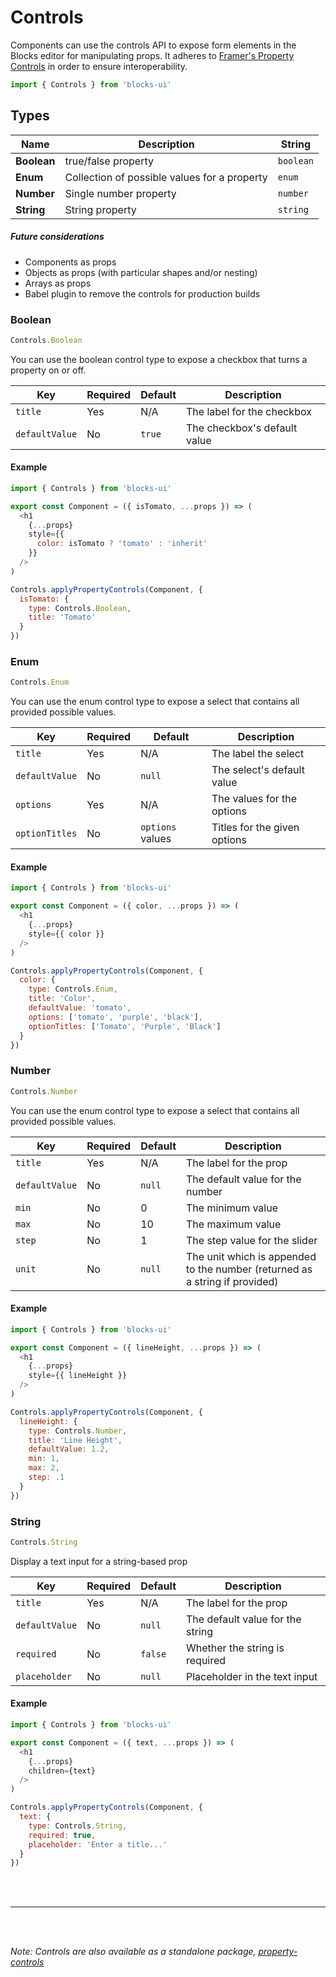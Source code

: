 
# Controls

Components can use the controls API to expose form elements in the Blocks
editor for manipulating props. It adheres to
[Framer's Property Controls](https://www.framer.com/api/property-controls/)
in order to ensure interoperability.

```js
import { Controls } from 'blocks-ui'
```

## Types

Name | Description | String
---- | ----------- | ------
**Boolean** | true/false property | `boolean`
**Enum** | Collection of possible values for a property | `enum`
**Number** | Single number property | `number`
**String** | String property | `string`

##### Future considerations

- Components as props
- Objects as props (with particular shapes and/or nesting)
- Arrays as props
- Babel plugin to remove the controls for production builds

### Boolean

```js
Controls.Boolean
```

You can use the boolean control type to expose a checkbox that turns a property
on or off.

Key | Required | Default | Description
--- | -------- | ------- | -----------
`title` | Yes | N/A | The label for the checkbox
`defaultValue` | No | `true` | The checkbox's default value

#### Example

```js
import { Controls } from 'blocks-ui'

export const Component = ({ isTomato, ...props }) => (
  <h1
    {...props}
    style={{
      color: isTomato ? 'tomato' : 'inherit'
    }}
  />
)

Controls.applyPropertyControls(Component, {
  isTomato: {
    type: Controls.Boolean,
    title: 'Tomato'
  }
})
```

### Enum

```js
Controls.Enum
```

You can use the enum control type to expose a select that contains all
provided possible values.

Key | Required | Default | Description
--- | -------- | ------- | -----------
`title` | Yes | N/A | The label the select
`defaultValue` | No | `null` | The select's default value
`options` | Yes | N/A | The values for the options
`optionTitles` | No | `options` values | Titles for the given options

#### Example

```js
import { Controls } from 'blocks-ui'

export const Component = ({ color, ...props }) => (
  <h1
    {...props}
    style={{ color }}
  />
)

Controls.applyPropertyControls(Component, {
  color: {
    type: Controls.Enum,
    title: 'Color',
    defaultValue: 'tomato',
    options: ['tomato', 'purple', 'black'],
    optionTitles: ['Tomato', 'Purple', 'Black']
  }
})
```

### Number

```js
Controls.Number
```

You can use the enum control type to expose a select that contains all
provided possible values.

Key | Required | Default | Description
--- | -------- | ------- | -----------
`title` | Yes | N/A | The label for the prop
`defaultValue` | No | `null` | The default value for the number
`min` | No | 0 | The minimum value
`max` | No | 10 | The maximum value
`step` | No | 1 | The step value for the slider
`unit` | No | `null` | The unit which is appended to the number (returned as a string if provided)

#### Example

```js
import { Controls } from 'blocks-ui'

export const Component = ({ lineHeight, ...props }) => (
  <h1
    {...props}
    style={{ lineHeight }}
  />
)

Controls.applyPropertyControls(Component, {
  lineHeight: {
    type: Controls.Number,
    title: 'Line Height',
    defaultValue: 1.2,
    min: 1,
    max: 2,
    step: .1
  }
})
```

### String

```js
Controls.String
```

Display a text input for a string-based prop

Key | Required | Default | Description
--- | -------- | ------- | -----------
`title` | Yes | N/A | The label for the prop
`defaultValue` | No | `null` | The default value for the string
`required` | No | `false` | Whether the string is required
`placeholder` | No | `null` | Placeholder in the text input

#### Example

```js
import { Controls } from 'blocks-ui'

export const Component = ({ text, ...props }) => (
  <h1
    {...props}
    children={text}
  />
)

Controls.applyPropertyControls(Component, {
  text: {
    type: Controls.String,
    required: true,
    placeholder: 'Enter a title...'
  }
})
```

<br /><br />

---

<br /><br />
<p style={{ color: '#444' }}>
<em>
Note: Controls are also available as a standalone package, <a href="https://npmjs.com/package/property-controls">property-controls</a>
</em>
</p>